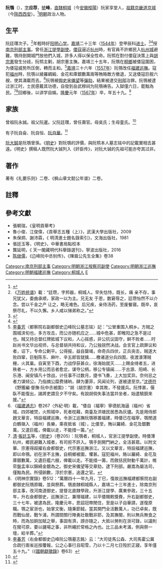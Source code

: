 {{明清人物信息框
| 姓名 = 阮鶚
| 原名 =
| 圖片名稱= 
| 圖片大小 = 
| 圖片說明 = 
| 最高職務 = 巡撫福建都察院右僉都御史
| 國家 = 大明 
| 爵位 =
| 籍貫 = [[南直隸|直隸]][[安慶府|安慶府]][[桐城縣|桐城縣]]（今[[安徽|安徽]][[樅陽|樅陽]]）
| 族裔 = 漢族
| 字號 = 字應薦，號𠙶峰
| 諡號 =
| 出生日期 = [[正德_(明朝)|正德]]四年（1509年）
| 出生地點 = [[南直隸|直隸]][[桐城縣|桐城縣]]阮家享堂
| 逝世日期 = [[隆慶_(明朝)|隆慶]]元年（1567年）
| 逝世地點 = [[南直隸|直隸]][[桐城縣|桐城縣]]阮家享堂
| 墓葬 = 
| 配偶 = 
| 親屬 = 曾祖父阮永誠、祖父阮暹、父親阮廷瓚<br />母吳氏、生母童氏<br />阮自侖、阮自恒、[[阮自華|阮自華]]（子）<br />阮以鼎，阮以巽、阮以孚（孫）<br />[[阮大鋮|阮大鋮]]、阮大錡（曾孫）
| 出身 = 
*嘉靖二十三年甲辰科進士出身
| 經歷 = 
| 著作 = *著有《禮要樂則》二卷、《楓山章文懿公年譜》二卷
}}

'''阮鶚'''（{{bd|1509年||1567年|catIdx=R阮}}），[[表字|字]]'''应荐'''，[[號|號]]'''{{ruby|𠙶|-{zh-hans:ǒu;zh-tw:ㄡˇ}-}}峰'''，[[南直隸|直隸]][[桐城|桐城]]（今[[安徽|安徽]][[樅陽|樅陽]]）阮家享堂人，[[祖籍|祖籍]][[京畿道_(唐朝)|京畿道]][[長安縣|京城]]（今[[陝西|陝西]][[西安|西安]]）。<ref>{{Cite web |url=http://blog.sina.cn/dpool/blog/s/blog_64511a210100h9p3.html |title=桐人何来（十四）明前世族 |accessdate=2019-04-14 |archive-date=2019-04-14 |archive-url=https://web.archive.org/web/20190414142119/http://blog.sina.cn/dpool/blog/s/blog_64511a210100h9p3.html |dead-url=no }}</ref>[[明朝|明朝]]政治人物。

==生平==
阮廷瓚次子。<ref>《[[万姓统谱|万姓统谱]]》載：“廷瓒，字邦器，桐城人。早失怙恃，既长，痛 亲不存，事兄犹父，委曲承顺，家政一以为主。兄无友 于恩，数窘辱之，廷瓒怡然不以介念。尝以千金之产 让之，略无难色。后兄疾，亲侍汤药，至废餐寝。既卒，哀 祭尽礼，不以久懈。乡人咸以悌弟称之。”</ref>年輕時好[[阳明心学|阳明心学]]。[[嘉靖|嘉靖]]二十三年（[[1544年|1544年]]）登甲辰科[[进士|进士]]。<ref>{{Cite book|title=《皇明贡举考》卷五|author=[[张朝瑞|张朝瑞]]|publisher=《续修四库全书》史部第828册|year=|isbn=|location=|pages=}}</ref><ref>{{Cite book|title=贡举志五种 上|author=鲁小俊，江俊伟著|publisher=武汉大学出版社|year=2009|isbn=978-7-307-07043-1|location=武汉|pages=}}</ref>授[[南京|南京]][[刑部|刑部]][[主事|主事]]。曾任[[浙江|浙江]][[提學副使|提學副使]]。[[倭寇|倭寇]]逼近[[杭州|杭州]]時，有官員不許鄉民入[[杭州城|杭州城]]避難，鶚持劍開城門放他們入城，許多人得以保全性命。阮鹗在對付倭寇決策上與[[胡宗憲|胡宗憲]]發生分歧，阮鹗主剿，胡宗憲主撫。嘉靖三十五年，阮鶚在[[桐鄉|桐鄉]]被倭寇圍困，为倭寇威势所压倒，轉而主和。<ref>[[李春芳|李春芳]]〈都察院右副都御史𠙶峰阮公墓志铭〉記：“公冒重围入桐乡。方贼之围城浃旬也，多方攻击，而公亦随机应之……城中危甚，即睢阳之急不是过也。贼又持总督红牌抵城下议和，人心摇惑，非公抗议固守，鲜不败者……时赵尚书文华出视师，与总督胡共持和议，乃公独锐然决战。会言官上疏罪议和者，诏下，专命公剿平。公得报，益自罄竭，命奇兵四伏，正兵突击，贼遂大败四窜，巨魁陈东、麻叶、辛五郎皆就擒……檄诸道分兵四围，夜渡濠薄贼栅，火其巢。自寅至下酉，力战俘获甚众，徐海始就灭……上赐金绮者五，进秩者一，方乡用公而忌者愈忿，谋夺公柄，移公专镇闽……于古源、阳崎、长乐港、闽安镇凡十馀战，计任事不过数月，捷书飞奏，上大加奖异。奈何忌之者力谋倾公，乃指摘公糜费储晌，肆为萋菲，风闻论列，遂被逮至京。”[[沈德符|沈德符]]《野獲編·督撫·阮中丞被圍》：“胡（胡宗憲）幸其敗，不發援兵。阮悸甚，偃臥不能復出，諸將吏謂旦夕不守矣。有說胡倘失事法當幷坐者，始遣驍銳來援。”</ref>[[嘉靖|嘉靖]]三十六年（[[1557年|1557年]]）阮鶚改任[[福建巡撫|福建巡撫]]。寇犯[[福州|福州]]時，阮鶚以綾羅綢緞、金花和庫銀數萬兩等賄賂敵方撤退，又送倭寇巨舰六艘，使其滿載而去。<ref>《[[福建通志|福建通志]]》卷267〈外紀‧明〉載，“倭自（福寧）寧德航海逼（福州）省城，四郊被焚，火照城中，死者枕藉，南臺及洪塘民居悉為灰燼。先是用侍郎趙文華言，特設福建巡撫，令浙江巡撫阮鶚移置福建，時倭已在福寧，鶚閒道白鶴嶺入（福州）長樂，乘夜抵省（城），比倭至，賄以羅綺、金花及銀數萬，又遣巨艦，俾載以走，不能措一籌。”</ref>阮鶚被[[御史|御史]][[宋儀望|宋儀望]]等[[彈劾|彈劾]]，結果被逮交[[刑部|刑部]]治罪。阮鶚被逮过浙江时，士民感戴其功德，自發到岳武穆祠为阮鶚祷告。入獄僅六日，罷黜為民。<ref>[[清|清]]·[[張廷玉|張廷玉]]等，《[[明史|明史]]》（卷205）：阮鶚者，桐城人，官浙江提學副使。時倭薄杭州，鄉民避難入城者，有司拒不許入。鶚手劍開門納之，全活甚眾。以附文華、宗憲得超擢右僉都御史，代宗憲巡撫浙江。又以文華言，特設福建巡撫，即以命鶚。初在浙不主撫，自桐鄉被圍，懼甚。寇犯福州，賂以羅綺、金花及庫銀數萬，又遺巨艦六艘，俾載以走。不能措一籌，而斂括民財動千萬計，帷帟盤盂率以錦綺金銀為之。御史宋儀望等交章劾，逮下刑部。嚴嵩為屬法司，僅黜為民。所侵餉數，浮於宗憲，追還之官。</ref><ref>《明神宗實錄》卷512：“萬曆四十一年九月，丁巳，復故巡撫福建都察院右副都御史阮鶚原職，並與祭葬。鶚直隸桐城縣人，嘉靖二十三年進士，除南京刑部主事，改河南道御史，提督北直隸學政，升浙江提學、廣東參政，三十五年，升右僉都御史，巡撫浙江，兼理福建，以平倭賜敕獎賚，升右副都御史，三十七年，被逮為民，隆慶元年，恩詔冠帶閒住，至是以子自華請，遂復原職。鶚之宦浙也，始掌文衡，隨秉節鉞，當其開門全活數萬人，功已卓矣，既而戰仙居，戰乍浦，所謂間關行陣勇壯敢戰非耶，及其撫閩，則以無兵無食之時，而為加餉加賦之舉，事固有濟，謗亦隨之，大抵以勞則在浙可錄，以議則在閩可原，要以疆場之事，非所繩於常格之內也。比三品未考滿，例與祭一壇，給半葬。”</ref>回鄉後，以讲学自娛。[[隆庆_(明朝)|隆慶]]元年（[[1567年|1567年]]）卒，年五十九。<ref>[[李春芳|李春芳]]〈右僉都御史𠙶峰阮公鶚墓志銘〉云：“大司徒馬公森、大司馬霍公冀合疏行兩省巡按覆報，公之心事行且昭雪，乃以十二月七日歿於正寢，享年僅五十九。”（《[[國朝獻徵錄|國朝獻徵錄]]》卷63）</ref>

== 家族 ==
曾祖阮永誠。祖父阮暹。父阮廷瓚，曾任壽官。母吳氏；生母童氏。<ref>{{Cite book|title=天一阁藏明代科举录选刊 登科录 点校本|author=龚延明主编|publisher=宁波出版社|year=2016|isbn=978-7-5526-2320-8|location=宁波|pages=|quote=《天一閣藏明代科舉錄選刊.登科錄》之《嘉靖二十三年甲辰科進士登科錄》}}</ref>

有子阮自侖、阮自恒、[[阮自華|阮自華]]。<ref>{{Cite web |url=http://blog.sina.cn/dpool/blog/s/blog_4d3b170901000c29.html?md=gd |title=阮大铖出继之谜——阮大铖考评(7) |accessdate=2019-04-14 |archive-date=2019-04-14 |archive-url=https://web.archive.org/web/20190414142124/http://blog.sina.cn/dpool/blog/s/blog_4d3b170901000c29.html?md=gd |dead-url=no }}</ref>

[[阮大鋮|阮大鋮]]是阮鶚曾孫。《[[明史|明史]]》對阮鶚的評價，與阮鹗本人墓志铭中的記載實相去甚遠。《明史》撰稿人既然阮大铖列入《奸臣传》，对阮大铖的先祖可能亦夸其过非。

==著作==
著有《礼要乐则》二卷、《枫山章文懿公年谱》二卷。

==註釋==
{{reflist}}

==參考文獻==
*張朝瑞，《皇明貢舉考》
*魯小俊、江俊偉，《貢舉志五種（上）》，武漢大學出版社，2009
*朱保炯、謝沛霖，《 明清進士題名錄索引》，文海出版社，1981
*張廷玉等，《明史》，中華書局點校本
*龔延明，《 天一閣藏明代科舉錄選刊》，寧波出版社，2016
*[[陈继儒|陈继儒]]，《𠙶峰阮中丞别传》，《陳眉公先生全集》卷38

{{reflist}}
{{start box}}
{{s-off}}
{{s-before|[[王繼|王繼]]}}
{{s-title|[[福建巡撫|福建巡撫]]|<small>嘉靖三十六年（1557年）上任</small>}}
{{s-after|[[王詢_(明)|王詢]]}}
{{end box}}
{{嘉靖二十三年甲辰科殿試金榜}}

{{DEFAULTSORT:Ruan阮}}
[[Category:南京刑部主事|Category:南京刑部主事]]
[[Category:明朝浙江按察司副使|Category:明朝浙江按察司副使]]
[[Category:明朝浙江巡撫|Category:明朝浙江巡撫]]
[[Category:明朝福建巡撫|Category:明朝福建巡撫]]
[[Category:桐城人|Category:桐城人]]
[[Category:阮姓|E]]